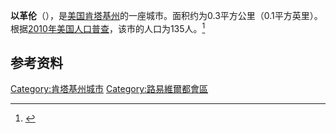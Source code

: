 {{Infobox City 
|chinese_name = 以革伦
|official_name = Ekron
|image_flag = 
|image_seal = 
|image_skyline = 
|image_map = KYMap-doton-Ekron.PNG
|map_caption =
|subdivision_type = [[國家|國家]]
|subdivision_name = {{USA}}
|leader_title = 
|leader_name = 
|subdivision_type1 = [[美國行政區劃|州]]
|subdivision_name1 = [[肯塔基州|肯塔基州]]
|subdivision_type2 = [[肯塔基州行政区划|县]]
|subdivision_name2 = Meade
|found_date = 
|area_total = 0.3
|area_land = 
|area_water = 
|population_as_of = 2010
|population_total = 135
|population_density = 
|timezone = 
|utc_offset = 
|timezone_DST = 
|utc_offset_DST = 
}}

'''以革伦'''（{{lang-en|'''Ekron'''}}），是[[美国|美国]][[肯塔基州|肯塔基州]]的一座城市。面积约为0.3平方公里（0.1平方英里）。根据[[2010年美国人口普查|2010年美国人口普查]]，该市的人口为135人。<ref name=census>{{cite web |url = http://www.census.gov/prod/www/abs/decennial/ |title = Census of Population and Housing |publisher = U.S. Census Bureau |accessdate = November 18, 2011 |archive-url = https://web.archive.org/web/20060208103743/http://www.census.gov/prod/www/abs/decennial/ |archive-date = 2006-02-08 |dead-url = yes }}</ref>

== 参考资料 ==
{{reflist}}

[[Category:肯塔基州城市|Category:肯塔基州城市]]
[[Category:路易維爾都會區|Category:路易維爾都會區]]


{{Kentucky-stub}}